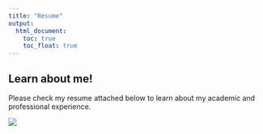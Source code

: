 ```yaml
---
title: "Resume"
output: 
  html_document:
    toc: true
    toc_float: true
---
```


## Learn about me!

Please check my resume attached below to learn about my academic and professional experience.

<img src="./resume.jpg">
